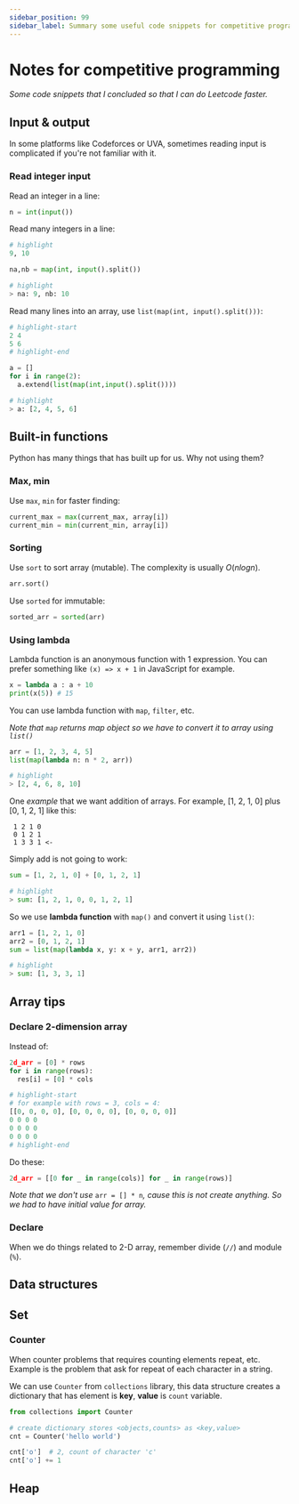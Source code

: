 ```yaml
---
sidebar_position: 99
sidebar_label: Summary some useful code snippets for competitive programming
---
```


# Notes for competitive programming

*Some code snippets that I concluded so that I can do Leetcode faster.*

## Input & output

In some platforms like Codeforces or UVA, sometimes reading input is complicated if you're not familiar with it.

### Read integer input

Read an integer in a line:

```python
n = int(input())
```

Read many integers in a line:

```python
# highlight
9, 10

na,nb = map(int, input().split())

# highlight
> na: 9, nb: 10
```

Read many lines into an array, use `list(map(int, input().split()))`:

```python
# highlight-start
2 4
5 6
# highlight-end

a = []
for i in range(2):
  a.extend(list(map(int,input().split())))

# highlight
> a: [2, 4, 5, 6]
```

## Built-in functions

Python has many things that has built up for us. Why not using them?

### Max, min

Use `max`, `min` for faster finding:

```python
current_max = max(current_max, array[i])
current_min = min(current_min, array[i])
```

### Sorting

Use `sort` to sort array (mutable). The complexity is usually $O(nlogn)$.

```python
arr.sort()
```

Use `sorted` for immutable:

```python
sorted_arr = sorted(arr)
```

### Using lambda

Lambda function is an anonymous function with 1 expression. You can prefer something like `(x) => x + 1` in JavaScript for example.

```python
x = lambda a : a + 10
print(x(5)) # 15
```

You can use lambda function with `map`, `filter`, etc.

*Note that `map` returns map object so we have to convert it to array using `list()`*

```python
arr = [1, 2, 3, 4, 5]
list(map(lambda n: n * 2, arr))

# highlight
> [2, 4, 6, 8, 10]
```

One *example* that we want addition of arrays.  For example, [1, 2, 1, 0] plus [0, 1, 2, 1] like this:

```
 1 2 1 0
 0 1 2 1
 1 3 3 1 <-
```

Simply add is not going to work:

```python
sum = [1, 2, 1, 0] + [0, 1, 2, 1]

# highlight
> sum: [1, 2, 1, 0, 0, 1, 2, 1]
```

So we use **lambda function** with `map()` and convert it using `list()`:

```python
arr1 = [1, 2, 1, 0]
arr2 = [0, 1, 2, 1]
sum = list(map(lambda x, y: x + y, arr1, arr2))

# highlight
> sum: [1, 3, 3, 1]
```

## Array tips

### Declare 2-dimension array

Instead of:

```python
2d_arr = [0] * rows
for i in range(rows):
  res[i] = [0] * cols

# highlight-start
# for example with rows = 3, cols = 4:
[[0, 0, 0, 0], [0, 0, 0, 0], [0, 0, 0, 0]]
0 0 0 0
0 0 0 0
0 0 0 0
# highlight-end
```

Do these:

```python
2d_arr = [[0 for _ in range(cols)] for _ in range(rows)]
```

*Note that we don't use* `arr = [] * n`*, cause this is not create anything. So we had to have initial value for array.*

### Declare

When we do things related to 2-D array, remember divide (`//`) and module (`%`).

## Data structures

## Set

### Counter

When counter problems that requires counting elements repeat, etc. Example is the problem that ask for repeat of each character in a string.

We can use `Counter` from `collections` library, this data structure creates a dictionary that has element is **key**, **value** is `count` variable.

```python
from collections import Counter

# create dictionary stores <objects,counts> as <key,value>
cnt = Counter('hello world')

cnt['o']  # 2, count of character 'c'
cnt['o'] += 1
```

## Heap

